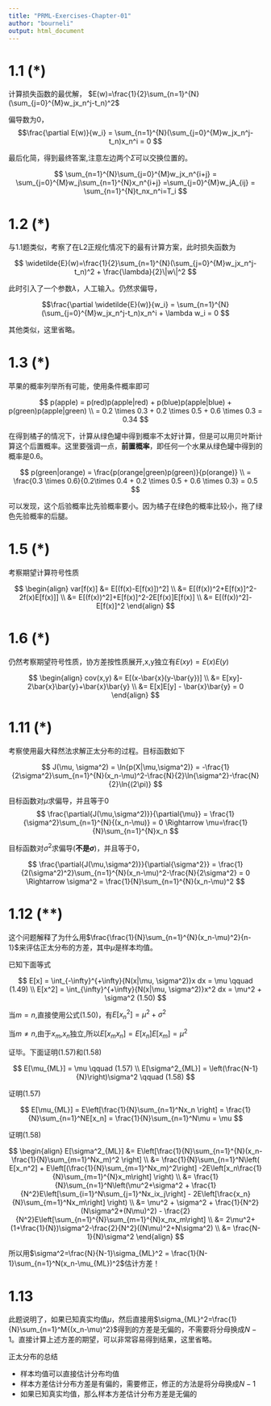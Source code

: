 ```yaml
---
title: "PRML-Exercises-Chapter-01"
author: "bourneli"
output: html_document
---
```

# 1.1 (*)  

计算损失函数的最优解，
$E(w)=\frac{1}{2}\sum_{n=1}^{N}(\sum_{j=0}^{M}w_jx_n^j-t_n)^2$

偏导数为0，
$$\frac{\partial E(w)}{w_i}
  = \sum_{n=1}^{N}(\sum_{j=0}^{M}w_jx_n^j-t_n)x_n^i
  = 0
$$

最后化简，得到最终答案,注意左边两个$\Sigma$可以交换位置的。

$$
  \sum_{n=1}^{N}\sum_{j=0}^{M}w_jx_n^{i+j} 
  = \sum_{j=0}^{M}w_j\sum_{n=1}^{N}x_n^{i+j} 
  =\sum_{j=0}^{M}w_jA_{ij} = \sum_{n=1}^{N}t_nx_n^i=T_i
$$

# 1.2 (*)



与1.1题类似，考察了在L2正规化情况下的最有计算方案，此时损失函数为

$$
  \widetilde{E}(w)=\frac{1}{2}\sum_{n=1}^{N}(\sum_{j=0}^{M}w_jx_n^j-t_n)^2
   + \frac{\lambda}{2}\|w\|^2
$$


此时引入了一个参数$\lambda$，人工输入。仍然求偏导，

$$\frac{\partial \widetilde{E}(w)}{w_i}
  = \sum_{n=1}^{N}(\sum_{j=0}^{M}w_jx_n^j-t_n)x_n^i + \lambda w_i
  = 0
$$

其他类似，这里省略。

# 1.3 (*)

苹果的概率列举所有可能，使用条件概率即可

$$
  p(apple) = p(red)p(apple|red) + p(blue)p(apple|blue) + p(green)p(apple|green) \\
           = 0.2 \times 0.3 + 0.2 \times 0.5 + 0.6 \times 0.3 = 0.34
$$


在得到橘子的情况下，计算从绿色罐中得到概率不太好计算，但是可以用贝叶斯计算这个后置概率。这里要强调一点，**前置概率**，即任何一个水果从绿色罐中得到的概率是0.6。

$$
  p(green|orange) = \frac{p(orange|green)p(green)}{p(orange)} \\
                  = \frac{0.3 \times 0.6}{0.2\times 0.4 + 0.2 \times 0.5 + 0.6 \times 0.3}  = 0.5
$$

可以发现，这个后验概率比先验概率要小。因为橘子在绿色的概率比较小，拖了绿色先验概率的后腿。


# 1.5 (*)

考察期望计算符号性质

$$
  \begin{align}
  var[f(x)] &= E[(f(x)-E[f(x)])^2] \\
            &= E[(f(x))^2+E[f(x)]^2-2f(x)E[f(x)]] \\
            &= E[(f(x))^2]+E[f(x)]^2-2E[f(x)]E[f(x)] \\
            &= E[(f(x))^2]-E[f(x)]^2
  \end{align}
$$

# 1.6 (*)

仍然考察期望符号性质，协方差按性质展开,x,y独立有$E(xy)=E(x)E(y)$

$$
  \begin{align}
    cov(x,y) &= E[(x-\bar{x}(y-\bar{y})] \\
            &= E[xy]- 2\bar{x}\bar{y}+\bar{x}\bar{y} \\
            &= E[x]E[y] - \bar{x}\bar{y} = 0
  \end{align}
$$


# 1.11 (*)

考察使用最大释然法求解正太分布的过程。目标函数如下

$$
  J(\mu, \sigma^2) = \ln{p(X|\mu,\sigma^2)} 
  = -\frac{1}{2\sigma^2}\sum_{n=1}^{N}(x_n-\mu)^2-\frac{N}{2}\ln{\sigma^2}-\frac{N}{2}\ln{(2\pi)}
$$


目标函数对$\mu$求偏导，并且等于0
$$
  \frac{\partial{J(\mu,\sigma^2)}}{\partial{\mu}}
  = \frac{1}{\sigma^2}\sum_{n=1}^{N}{(x_n-\mu)} = 0
  \Rightarrow \mu=\frac{1}{N}\sum_{n=1}^{N}x_n
$$



目标函数对$\sigma^2$求偏导(**不是$\sigma$**)，并且等于0，

$$
   \frac{\partial{J(\mu,\sigma^2)}}{\partial{\sigma^2}} 
   = \frac{1}{2(\sigma^2)^2}\sum_{n=1}^{N}(x_n-\mu)^2-\frac{N}{2\sigma^2} = 0
   \Rightarrow \sigma^2 = \frac{1}{N}\sum_{n=1}^{N}(x_n-\mu)^2
$$


# 1.12 (**)

这个问题解释了为什么用$\frac{\frac{1}{N}\sum_{n=1}^{N}(x_n-\mu)^2}{n-1}$来评估正太分布的方差，其中$\mu$是样本均值。

已知下面等式

$$
  E[x] = \int_{-\infty}^{+\infty}{N(x|\mu, \sigma^2)}x dx = \mu  \qquad (1.49) \\
  E[x^2] = \int_{\infty}^{+\infty}{N(x|\mu, \sigma^2)}x^2 dx = \mu^2 + \sigma^2 (1.50) 
$$

当$m=n$,直接使用公式(1.50)，有$E[x_n^2]=\mu^2+\sigma^2$

当$m \ne n$,由于$x_m$,$x_n$独立,所以$E[x_mx_n]=E[x_n]E[x_m]=\mu^2$

证毕。下面证明(1.57)和(1.58)

$$
  E[\mu_{ML}] = \mu \qquad (1.57) \\
  E[\sigma^2_{ML}] = \left(\frac{N-1}{N}\right)\sigma^2 \qquad (1.58)
$$


证明(1.57)

$$
  E[\mu_{ML}] = E\left[\frac{1}{N}\sum_{n=1}^Nx_n \right] 
  = \frac{1}{N}\sum_{n=1}^NE[x_n] 
  = \frac{1}{N}\sum_{n=1}^N\mu
  = \mu
$$


证明(1.58)

$$
  \begin{align}
    E[\sigma^2_{ML}] &= E\left[\frac{1}{N}\sum_{n=1}^{N}(x_n-\frac{1}{N}\sum_{m=1}^Nx_m)^2 \right] \\
    &= \frac{1}{N}\sum_{n=1}^N\left( E[x_n^2] 
      + E\left[(\frac{1}{N}\sum_{m=1}^Nx_m)^2\right]
      -2E\left[x_n\frac{1}{N}\sum_{m=1}^{N}x_m\right]  \right) \\
    &= \frac{1}{N}\sum_{n=1}^N\left(\mu^2+\sigma^2
        + \frac{1}{N^2}E\left[\sum_{i=1}^N\sum_{j=1}^Nx_ix_j\right] 
        - 2E\left[\frac{x_n}{N}\sum_{m=1}^Nx_m\right]  \right) \\
    &= \mu^2 + \sigma^2 + \frac{1}{N^2}(N\sigma^2+(N\mu)^2) 
      - \frac{2}{N^2}E\left[\sum_{n=1}^{N}\sum_{m=1}^{N}x_nx_m\right] \\
    &= 2\mu^2+(1+\frac{1}{N})\sigma^2-\frac{2}{N^2}((N\mu)^2+N\sigma^2) \\
    &= \frac{N-1}{N}\sigma^2
  \end{align}
$$

所以用$\sigma^2=\frac{N}{N-1}\sigma_{ML}^2 = \frac{1}{N-1}\sum_{n=1}^N(x_n-\mu_{ML})^2$估计方差！

# 1.13

此题说明了，如果已知真实均值$\mu$，然后直接用$\sigma_{ML}^2=\frac{1}{N}\sum_{n=1}^M{(x_n-\mu)^2}$得到的方差是无偏的，不需要将分母换成$N-1$。直接计算上述方差的期望，可以非常容易得到结果，这里省略。

正太分布的总结

* 样本均值可以直接估计分布均值
* 样本方差估计分布方差是有偏的，需要修正，修正的方法是将分母换成$N-1$
* 如果已知真实均值，那么样本方差估计分布方差是无偏的

